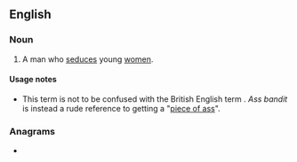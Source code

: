 ==English==

===Noun===
{{en-noun}}

# {{lb|en|dated|US|slang}} A man who [[seduce]]s young [[women]]. {{defdate|mid-1900s}}

====Usage notes====
* This term is not to be confused with the British English term {{m|en|arse bandit||gay man}}. ''Ass bandit'' is instead a rude reference to getting a "[[piece of ass]]".

===Anagrams===
* {{anagrams|en|a=aabdinsst|bastadins}}
